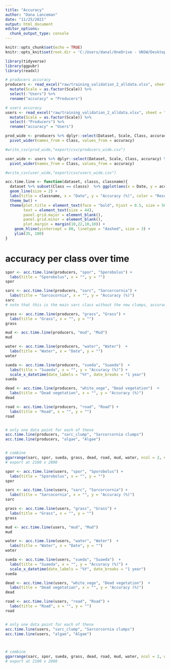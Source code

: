 ```yaml
---
title: "Accuracy"
author: "Dana Lanceman"
date: "11/25/2021"
output: html_document
editor_options: 
  chunk_output_type: console
---
```


```r
knitr::opts_chunk$set(echo = TRUE)
knitr::opts_knit$set(root.dir = 'C:/Users/danal/OneDrive - UNSW/Desktop/WRL/R')
```


```r
library(tidyverse)
library(ggpubr)
library(readxl)
```

```r
# producers accuracy
producers <- read_excel("raw/training_validation_2_alldata.xlsx", sheet = "accuracy") %>% 
  mutate(Scale = as.factor(Scale)) %>% 
  select(-"Users") %>% 
  rename("accuracy" = "Producers")

# users accuracy
users <- read_excel("raw/training_validation_2_alldata.xlsx", sheet = "accuracy") %>% 
  mutate(Scale = as.factor(Scale)) %>% 
  select(-"Producers") %>% 
  rename("accuracy" = "Users")
```


```r
prod_wide <- producers %>% dplyr::select(Dataset, Scale, Class, accuracy) %>%
  pivot_wider(names_from = Class, values_from = accuracy)

#write_csv(prod_wide,"export/csv/producers_wide.csv")

user_wide <- users %>% dplyr::select(Dataset, Scale, Class, accuracy) %>% 
  pivot_wider(names_from = Class, values_from = accuracy)

#write_csv(user_wide,"export/csv/users_wide.csv")
```


```r
acc.time.line <- function(dataset, classs, classname){
  dataset %>% subset(Class == classs)  %>% ggplot(aes(x = Date, y = accuracy*100, color = Scale)) +
  geom_line(size = 2) + 
  labs(title = classname, x = "Date", y = "Accuracy (%)", color = "Resolution (m)") +
  theme_bw() +
  theme(plot.title = element_text(face = "bold", hjust = 0.5, size = 56),
        text = element_text(size = 44),
        panel.grid.major = element_blank(),
        panel.grid.minor = element_blank(),
        plot.margin = margin(10,22,10,10)) +
    geom_hline(yintercept = 80, linetype = "dashed", size = 3) +
    ylim(35, 100)
}

```


# accuracy per class over time

```r
spor <- acc.time.line(producers, "spor", "Sporobolus") +
  labs(title = "Sporobolus", x = "", y = "")
spor

sarc <- acc.time.line(producers, "sarc", "Sarcorcornia") +
  labs(title = "Sarcocornia", x = "", y = "Accuracy (%)") 
sarc
# note that this is the main sarc class without the new clumps, accuracy is different for the sarc clump class (higher) but not included in this plot

grass <- acc.time.line(producers, "grass", "Grass") +
  labs(title = "Grass", x = "", y = "")
grass

mud <- acc.time.line(producers, "mud", "Mud")
mud

water <- acc.time.line(producers, "water", "Water")  +
  labs(title = "Water", x = "Date", y = "")
water

sueda <- acc.time.line(producers, "sueda", "Suaeda")  +
  labs(title = "Suaeda", x = "", y = "Accuracy (%)") +
  scale_x_datetime(date_labels = "%Y", date_breaks = "1 year")
sueda

dead <- acc.time.line(producers, "white_vege", "Dead vegetation")  +
  labs(title = "Dead vegetation", x = "", y = "Accuracy (%)") 
dead

road <- acc.time.line(producers, "road", "Road") +
  labs(title = "Road", x = "", y = "")
road 


# only one data point for each of these
acc.time.line(producers, "sarc_clump", "Sarcorcornia clumps")
acc.time.line(producers, "algae", "Algae") 


# combine
ggarrange(sarc, spor, sueda, grass, dead, road, mud, water, ncol = 2, nrow = 4, common.legend = TRUE, legend = "bottom") 
# export at 2100 x 2800

```



```r
spor <- acc.time.line(users, "spor", "Sporobolus") +
  labs(title = "Sporobolus", x = "", y = "")
spor

sarc <- acc.time.line(users, "sarc", "Sarcorcornia") +
  labs(title = "Sarcocornia", x = "", y = "Accuracy (%)") 
sarc

grass <- acc.time.line(users, "grass", "Grass") +
  labs(title = "Grass", x = "", y = "")
grass

mud <- acc.time.line(users, "mud", "Mud")
mud

water <- acc.time.line(users, "water", "Water")  +
  labs(title = "Water", x = "Date", y = "")
water

sueda <- acc.time.line(users, "sueda", "Suaeda")  +
  labs(title = "Suaeda", x = "", y = "Accuracy (%)") +
  scale_x_datetime(date_labels = "%Y", date_breaks = "1 year")
sueda

dead <- acc.time.line(users, "white_vege", "Dead vegetation")  +
  labs(title = "Dead vegetation", x = "", y = "Accuracy (%)") 
dead

road <- acc.time.line(users, "road", "Road") +
  labs(title = "Road", x = "", y = "")
road 


# only one data point for each of these
acc.time.line(users, "sarc_clump", "Sarcorcornia clumps")
acc.time.line(users, "algae", "Algae") 



# combine
ggarrange(sarc, spor, sueda, grass, dead, road, mud, water, ncol = 2, nrow = 4, common.legend = TRUE, legend = "bottom") 
# export at 2100 x 2800
```


